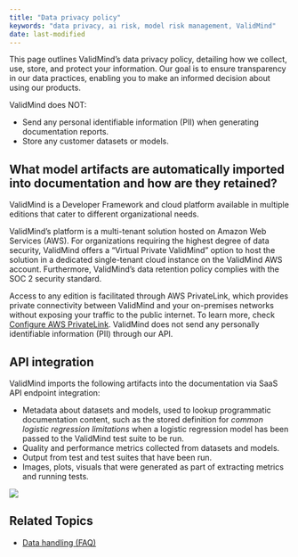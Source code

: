 ```yaml
---
title: "Data privacy policy"
keywords: "data privacy, ai risk, model risk management, ValidMind"
date: last-modified
---
```


This page outlines ValidMind's data privacy policy, detailing how we collect, use, store, and protect your information. Our goal is to ensure transparency in our data practices, enabling you to make an informed decision about using our products.

::: {.callout-important}
ValidMind does NOT: 

- Send any personal identifiable information (PII) when generating documentation reports.
- Store any customer datasets or models. 

:::

## What model artifacts are automatically imported into documentation and how are they retained?

ValidMind is a Developer Framework and cloud platform available in multiple editions that cater to different organizational needs. 

ValidMind's platform is a multi-tenant solution hosted on Amazon Web Services (AWS). For organizations requiring the highest degree of data security, ValidMind offers a "Virtual Private ValidMind" option to host the solution in a dedicated single-tenant cloud instance on the ValidMind AWS account. Furthermore, ValidMind's data retention policy complies with the SOC 2 security standard.

Access to any edition is facilitated through AWS PrivateLink, which provides private connectivity between ValidMind and your on-premises networks without exposing your traffic to the public internet. To learn more, check [Configure AWS PrivateLink](configure-aws-privatelink.qmd). ValidMind does not send any personally identifiable information (PII) through our API.


## API integration

::: {.grid}

::: {.g-col-5}
ValidMind imports the following artifacts into the documentation via SaaS API endpoint integration:

- Metadata about datasets and models, used to lookup programmatic documentation content, such as the stored definition for _common logistic regression limitations_ when a logistic regression model has been passed to the ValidMind test suite to be run.
- Quality and performance metrics collected from datasets and models.
- Output from test and test suites that have been run.
- Images, plots, visuals that were generated as part of extracting metrics and running tests.

:::

::: {.g-col-7}
![](overview-api-integration.png)
:::

:::

## Related Topics

- [Data handling (FAQ)](faq-data-handling.qmd)

